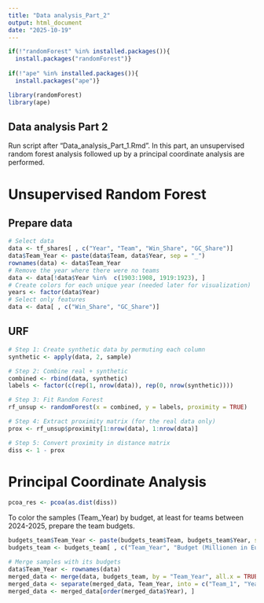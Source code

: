 ```yaml
---
title: "Data analysis_Part_2"
output: html_document
date: "2025-10-19"
---
```


```r
if(!"randomForest" %in% installed.packages()){
  install.packages("randomForest")}
  
if(!"ape" %in% installed.packages()){
  install.packages("ape")}

library(randomForest)
library(ape)
```

## Data analysis Part 2

Run script after "Data_analysis_Part_1.Rmd". In this part, an unsupervised random forest analysis followed up by a principal coordinate analysis are performed.

# Unsupervised Random Forest

## Prepare data

```r
# Select data
data <- tf_shares[ , c("Year", "Team", "Win_Share", "GC_Share")]
data$Team_Year <- paste(data$Team, data$Year, sep = "_")
rownames(data) <- data$Team_Year
# Remove the year where there were no teams
data <- data[!data$Year %in%  c(1903:1908, 1919:1923), ]
# Create colors for each unique year (needed later for visualization)
years <- factor(data$Year) 
# Select only features 
data <- data[ , c("Win_Share", "GC_Share")]
```

## URF

```r
# Step 1: Create synthetic data by permuting each column
synthetic <- apply(data, 2, sample)

# Step 2: Combine real + synthetic
combined <- rbind(data, synthetic)
labels <- factor(c(rep(1, nrow(data)), rep(0, nrow(synthetic))))

# Step 3: Fit Random Forest
rf_unsup <- randomForest(x = combined, y = labels, proximity = TRUE)

# Step 4: Extract proximity matrix (for the real data only)
prox <- rf_unsup$proximity[1:nrow(data), 1:nrow(data)]

# Step 5: Convert proximity in distance matrix
diss <- 1 - prox
```

# Principal Coordinate Analysis

```r
pcoa_res <- pcoa(as.dist(diss))
```

To color the samples (Team_Year) by budget, at least for teams between 2024-2025, prepare the team budgets.

```r
budgets_team$Team_Year <- paste(budgets_team$Team, budgets_team$Year, sep = "_")
budgets_team <- budgets_team[ , c("Team_Year", "Budget (Millionen in Euro)")]

# Merge samples with its budgets
data$Team_Year <- rownames(data)
merged_data <- merge(data, budgets_team, by = "Team_Year", all.x = TRUE)
merged_data <- separate(merged_data, Team_Year, into = c("Team_1", "Year"), sep = "_", convert = TRUE)
merged_data <- merged_data[order(merged_data$Year), ]
```
